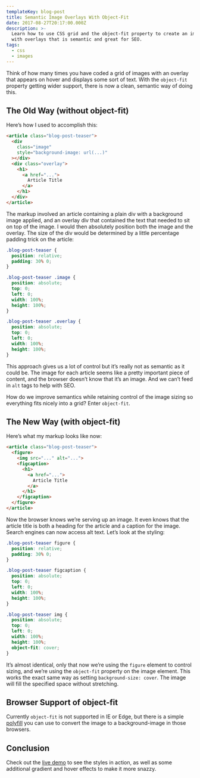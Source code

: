 ```yaml
---
templateKey: blog-post
title: Semantic Image Overlays With Object-Fit
date: 2017-08-27T20:17:00.000Z
description: >-
  Learn how to use CSS grid and the object-fit property to create an image grid
  with overlays that is semantic and great for SEO.
tags:
  - css
  - images
---
```

Think of how many times you have coded a grid of images with an overlay that appears on hover and displays some sort of text. With the `object-fit` property getting wider support, there is now a clean, semantic way of doing this.

## The Old Way (without object-fit)

Here’s how I used to accomplish this:

```html
<article class="blog-post-teaser">
  <div
    class="image"
    style="background-image: url(...)"
  ></div>
  <div class="overlay">
    <h1>
      <a href="...">
        Article Title
      </a>
    </h1>
  </div>
</article>
```

The markup involved an article containing a plain div with a background image applied, and an overlay div that contained the text that needed to sit on top of the image. I would then absolutely position both the image and the overlay. The size of the div would be determined by a little percentage padding trick on the article:

```css
.blog-post-teaser {
  position: relative;
  padding: 30% 0;
}

.blog-post-teaser .image {
  position: absolute;
  top: 0;
  left: 0;
  width: 100%;
  height: 100%;
}

.blog-post-teaser .overlay {
  position: absolute;
  top: 0;
  left: 0;
  width: 100%;
  height: 100%;
}
```

This approach gives us a lot of control but it’s really not as semantic as it could be. The image for each article seems like a pretty important piece of content, and the browser doesn’t know that it’s an image. And we can’t feed in `alt` tags to help with SEO.

How do we improve semantics while retaining control of the image sizing so everything fits nicely into a grid? Enter `object-fit`.

## The New Way (with object-fit)

Here’s what my markup looks like now:

```html
<article class="blog-post-teaser">
  <figure>
    <img src="..." alt="...">
    <figcaption>
      <h1>
        <a href="...">
          Article Title
        </a>
      </h1>
    </figcaption>
  </figure>
</article>
```

Now the browser knows we’re serving up an image. It even knows that the article title is both a heading for the article and a caption for the image. Search engines can now access alt text. Let’s look at the styling:

```css
.blog-post-teaser figure {
  position: relative;
  padding: 30% 0;
}

.blog-post-teaser figcaption {
  position: absolute;
  top: 0;
  left: 0;
  width: 100%;
  height: 100%;
}

.blog-post-teaser img {
  position: absolute;
  top: 0;
  left: 0;
  width: 100%;
  height: 100%;
  object-fit: cover;
}
```

It’s almost identical, only that now we’re using the `figure` element to control sizing, and we’re using the `object-fit` property on the image element. This works the exact same way as setting `background-size: cover`. The image will fill the specified space without stretching.

## Browser Support of object-fit

Currently `object-fit` is not supported in IE or Edge, but there is a simple [polyfill](https://medium.com/@primozcigler/neat-trick-for-css-object-fit-fallback-on-edge-and-other-browsers-afbc53bbb2c3) you can use to convert the image to a background-image in those browsers.

## Conclusion

Check out the [live demo](https://codepen.io/jonathanharrell/pen/vVEerg) to see the styles in action, as well as some additional gradient and hover effects to make it more snazzy.

